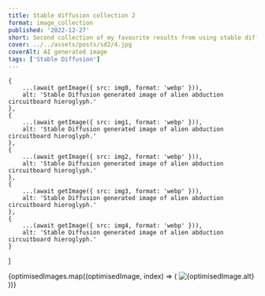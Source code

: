 ```yaml
---
title: Stable diffusion collection 2
format: image_collection
published: '2022-12-27'
short: Second collection of my favourite results from using stable diffusion.
cover: ../../assets/posts/sd2/4.jpg
coverAlt: AI generated image
tags: ['Stable Diffusion']
---
```





	{
		...(await getImage({ src: img0, format: 'webp' })),
		alt: 'Stable Diffusion generated image of alien abduction circuitboard hieroglyph.'
	},
	{
		...(await getImage({ src: img1, format: 'webp' })),
		alt: 'Stable Diffusion generated image of alien abduction circuitboard hieroglyph.'
	},
	{
		...(await getImage({ src: img2, format: 'webp' })),
		alt: 'Stable Diffusion generated image of alien abduction circuitboard hieroglyph.'
	},
	{
		...(await getImage({ src: img3, format: 'webp' })),
		alt: 'Stable Diffusion generated image of alien abduction circuitboard hieroglyph.'
	},
	{
		...(await getImage({ src: img4, format: 'webp' })),
		alt: 'Stable Diffusion generated image of alien abduction circuitboard hieroglyph.'
	}
]

<ImageGalleryWrapper>
	{optimisedImages.map((optimisedImage, index) => (
		<ImageGalleryButton index={index} client:load>
			<Image
				src={optimisedImage.rawOptions.src}
				alt={optimisedImage.alt}
				quality={100}
				densities={[1.5, 2, 3]}
				class="h-full w-full object-cover"
			/>
		</ImageGalleryButton>
	))}
</ImageGalleryWrapper>

<ImageGallery images={optimisedImages} client:load />
